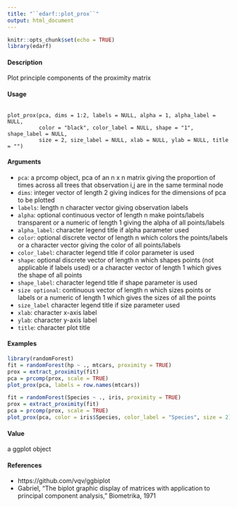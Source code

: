 ```yaml
---
title: "``edarf::plot_prox``"
output: html_document
---
```


```r
knitr::opts_chunk$set(echo = TRUE)
library(edarf)
```


#### Description
Plot principle components of the proximity matrix

#### Usage 
<pre><code>
plot_prox(pca, dims = 1:2, labels = NULL, alpha = 1, alpha_label = NULL,
          color = "black", color_label = NULL, shape = "1", shape_label = NULL,
          size = 2, size_label = NULL, xlab = NULL, ylab = NULL, title = "")
</code></pre>

#### Arguments
* ``pca``: a prcomp object, pca of an n x n matrix giving the proportion of times across all trees that observation i,j are in the same terminal node
* ``dims``: integer vector of length 2 giving indices for the dimensions of pca to be plotted
* ``labels``: length n character vector giving observation labels
* ``alpha``: optional continuous vector of length n make points/labels transparent or a numeric
of length 1 giving the alpha of all points/labels
* ``alpha_label``: character legend title if alpha parameter used
* ``color``: optional discrete vector of length n which colors the points/labels or a character
vector giving the color of all points/labels
* ``color_label``: character legend title if color parameter is used
* ``shape``: optional discrete vector of length n which shapes points (not applicable if labels
                                                                used) or a character vector of length 1 which gives the shape of all points
* ``shape_label``: character legend title if shape parameter is used
* ``size optional``: continuous vector of length n which sizes points or labels or a numeric of length 1 which gives the sizes of all the points 
* ``size_label`` character legend title if size parameter used
* ``xlab``: character x-axis label
* ``ylab``: character y-axis label
* ``title``: character plot title


#### Examples
```r
library(randomForest)
fit = randomForest(hp ~ ., mtcars, proximity = TRUE)
prox = extract_proximity(fit)
pca = prcomp(prox, scale = TRUE)
plot_prox(pca, labels = row.names(mtcars))
```

```r
fit = randomForest(Species ~ ., iris, proximity = TRUE)
prox = extract_proximity(fit)
pca = prcomp(prox, scale = TRUE)
plot_prox(pca, color = iris$Species, color_label = "Species", size = 2)
```

#### Value 
a ggplot object

#### References
* https://github.com/vqv/ggbiplot
* Gabriel, "The biplot graphic display of matrices with application to principal component analysis,"
Biometrika, 1971
